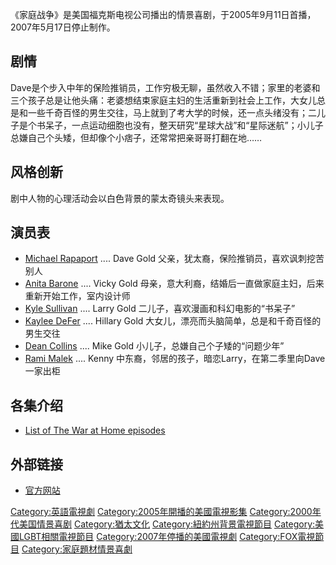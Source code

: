 {{infobox television |
| show_name = 家庭战争(The War at Home)
| image = <!-- 檔案不存在 [[File:War_at_home.jpg|250px]] -->
| caption = 
| format = [[Sitcom|Sitcom]]
| runtime = approx. 22 minutes
| creator = [[Rob_Lotterstein|Rob Lotterstein]]
|starring=[[Michael_Rapaport|Michael Rapaport]]<br/>[[Anita_Barone|Anita Barone]]<br/>[[Kyle_Sullivan|Kyle Sullivan]]<br/>[[Kaylee_DeFer|Kaylee DeFer]] <br/>[[Dean_Collins_(actor)|Dean Collins]]
| country = [[United_States|USA]]
| network = [[Fox_Broadcasting_Company|FOX]]
| first_aired = [[September_11|September 11]], [[2005_in_television|2005]]
| last_aired = 2007年5月17日
| num_episodes = [[List_of_The_War_at_Home_episodes|44]] 
| imdb_id = 0460692
| tv_com_id = 31987
| website = http://www.fox.com/warathome/
|}}

《家庭战争》是美国福克斯电视公司播出的情景喜剧，于2005年9月11日首播，2007年5月17日停止制作。

== 剧情 ==

Dave是个步入中年的保险推销员，工作穷极无聊，虽然收入不错；家里的老婆和三个孩子总是让他头痛：老婆想结束家庭主妇的生活重新到社会上工作，大女儿总是和一些千奇百怪的男生交往，马上就到了考大学的时候，还一点头绪没有；二儿子是个书呆子，一点运动细胞也没有，整天研究“星球大战”和“星际迷航”；小儿子总嫌自己个头矮，但却像个小痞子，还常常把亲哥哥打翻在地……

== 风格创新 ==
剧中人物的心理活动会以白色背景的蒙太奇镜头来表现。



== 演员表 ==
*[[Michael_Rapaport|Michael Rapaport]] .... Dave Gold 父亲，犹太裔，保险推销员，喜欢讽刺挖苦别人
*[[Anita_Barone|Anita Barone]] .... Vicky Gold 母亲，意大利裔，结婚后一直做家庭主妇，后来重新开始工作，室内设计师
*[[Kyle_Sullivan|Kyle Sullivan]] .... Larry Gold 二儿子，喜欢漫画和科幻电影的“书呆子”
*[[Kaylee_DeFer|Kaylee DeFer]] .... Hillary Gold 大女儿，漂亮而头脑简单，总是和千奇百怪的男生交往
*[[Dean_Collins_(actor)|Dean Collins]] .... Mike Gold 小儿子，总嫌自己个子矮的“问题少年”
*[[Rami_Malek|Rami Malek]] .... Kenny 中东裔，邻居的孩子，暗恋Larry，在第二季里向Dave一家出柜

== 各集介绍 ==
* [[List_of_The_War_at_Home_episodes|List of The War at Home episodes]]

== 外部链接 ==
* [https://web.archive.org/web/20070105040038/http://www.fox.com/warathome/ 官方网站]

{{DEFAULTSORT:War at Home, The}}
[[Category:英語電視劇|Category:英語電視劇]]
[[Category:2005年開播的美國電視影集|Category:2005年開播的美國電視影集]]
[[Category:2000年代美国情景喜剧|Category:2000年代美国情景喜剧]]
[[Category:猶太文化|Category:猶太文化]]
[[Category:紐約州背景電視節目|Category:紐約州背景電視節目]]
[[Category:美國LGBT相關電視節目|Category:美國LGBT相關電視節目]]
[[Category:2007年停播的美國電視劇|Category:2007年停播的美國電視劇]]
[[Category:FOX電視節目|Category:FOX電視節目]]
[[Category:家庭題材情景喜劇|Category:家庭題材情景喜劇]]

<!--
[[Category:Fox_network_shows|War at Home]]
[[Category:Television_shows_set_in_New_York|War at Home]]
[[Category:2000s_American_television_series|War at Home]]
[[Category:Sitcoms|War at Home]]
[[Category:Television_series_by_Warner_Bros._Television|War at Home]]
-->
